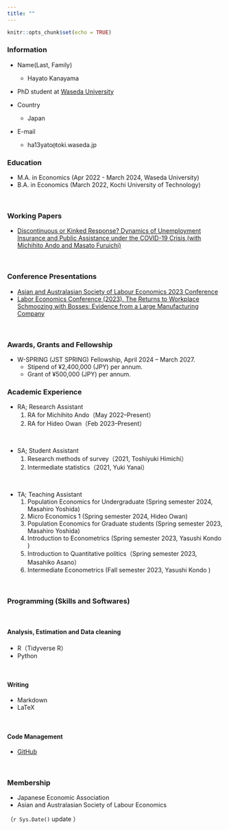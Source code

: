 ```yaml
---
title: ""
---
```


```r
knitr::opts_chunk$set(echo = TRUE)
```


<!-- Google tag (gtag.js) -->
<script async src="https://www.googletagmanager.com/gtag/js?id=G-FXEQV713CW"></script>
<script>
  window.dataLayer = window.dataLayer || [];
  function gtag(){dataLayer.push(arguments);}
  gtag('js', new Date());

  gtag('config', 'G-FXEQV713CW');
</script>

### Information

- Name(Last, Family)
  - Hayato Kanayama

- PhD student at [Waseda University](https://www.waseda.jp/fpse/gse/en/)

- Country
  - Japan

- E-mail
  - ha13yato`@`toki.waseda.jp

### Education

- M.A. in Economics (Apr 2022 - March 2024, Waseda University)
- B.A. in Economics (March 2022, Kochi University of Technology)

\

### Working Papers

- [Discontinuous or Kinked Response? Dynamics of Unemployment Insurance and Public Assistance under the COVID-19 Crisis (with Michihito Ando and Masato Furuichi)](https://papers.ssrn.com/sol3/papers.cfm?abstract_id=4617281)



\ 

### Conference Presentations

- [Asian and Australasian Society of Labour Economics 2023 Conference](https://virtual.oxfordabstracts.com/#/event/public/4290/submission/245)
- [Labor Economics Conference (2023). The Returns to Workplace Schmoozing with Bosses: Evidence from a Large Manufacturing Company](https://sites.google.com/site/kansailabor/conference/26th?authuser=0)

\ 

### Awards, Grants and Fellowship

- W-SPRING (JST SPRING) Fellowship, April 2024 – March 2027.
  - Stipend of ¥2,400,000 (JPY) per annum.
  - Grant of ¥500,000 (JPY) per annum.


### Academic Experience

- RA; Research Assistant
	1. RA for Michihito Ando（May 2022--Present）
	1. RA for Hideo Owan（Feb 2023--Present）

\ 

- SA; Student Assistant
	1. Research methods of survey（2021, Toshiyuki Himichi）
	1. Intermediate statistics（2021, Yuki Yanai）
	
\	
	
- TA; Teaching Assistant
  1. Population Economics for Undergraduate (Spring semester 2024, Masahiro Yoshida)
  1. Micro Economics 1 (Spring semester 2024, Hideo Owan)
	1. Population Economics for Graduate students (Spring semester 2023, Masahiro Yoshida)
	1. Introduction to Econometrics (Spring semester 2023, Yasushi Kondo )
	1. Introduction to Quantitative politics（Spring semester 2023, Masahiko Asano）
	1. Intermediate Econometrics (Fall semester 2023, Yasushi Kondo )

\ 

### Programming (Skills and Softwares)

\ 

#### Analysis, Estimation and Data cleaning


- R（Tidyverse R）
- Python

\ 

#### Writing

- Markdown
- LaTeX

\ 

#### Code Management

- [GitHub](https://github.com/kanayama8810)

\ 

### Membership

- Japanese Economic Association
- Asian and Australasian Society of Labour Economics

（`r Sys.Date()` update ）
